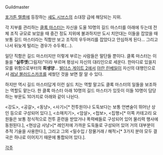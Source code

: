 Guildmaster

[[포가튼 렐름]]에 등장하는 [[섀도 시브스]]의 소대장 급에 해당되는 지위.

각 지부를 관리하는 [[클록 마스터]]는 자신을 도울 10명의 길드 마스터를 아래에 두는데 전체 조직 규모로 보았을 때 중간 정도 지위에 불과하지만 도시 치안대는 이들을 잡았을 때 보통 길드 마스터라는 직함만 보고 조직의 우두머리를 잡았다고 안심하게 된다... 그리고나서 뒤늦게 털리는 경우가 수두룩(...).

일단 직함은 길드 마스터지만 이렇게 부르는 사람들은 말단들 뿐이다. 클록 마스터는 이들을 "'''실루엣'''(그림자)"이라 부르며 평상시 자신의 대리인으로 세운다. 한마디로 있을지 모를 위험으로부터의 '''희생양'''... [[발더스 게이트 2]]에서 [[아란 린베일]]이 자신의 대행인으로서 [[레날 블러드스카프]]를 세웠던 것을 보면 잘 알 수 있다.

하지만 역시 길드 마스터답게 이런 실드 치는 역할 말고도 클록 마스터의 일들을 보조하는 역할도 맡는다. 한 클록 마스터 아래 10명의 길드 마스터가 있듯이 이들 10명이 담당하는 부문도 10가지로 아래와 같이 나뉜다.

<강도>, <공갈>, <동냥>, <사기>[* 전투원이나 도둑보다는 보통 언변술이 뛰어난 상인 등으로 구성되어 있다.], <소매치기>, <암살>, <첩보>, <집행>[* 이쪽 카테고리 요원들은 보통 정식적으로 전투 훈련을 받았거나 폭력배들로 구성되어 있어 물리력 행사에 동원된다.], <현상금 사냥>[* 레인저에 가까운 도둑들로 구성되어 있어 거의 대부분이 추적 기술을 사용한다.], 그리고 그외 <밀수입 / 장물거래 / 해적>[* 3가지 분야 모두 결국은 하나로 이어지기 때문에 통합되어 있다.].

[[각주]]
